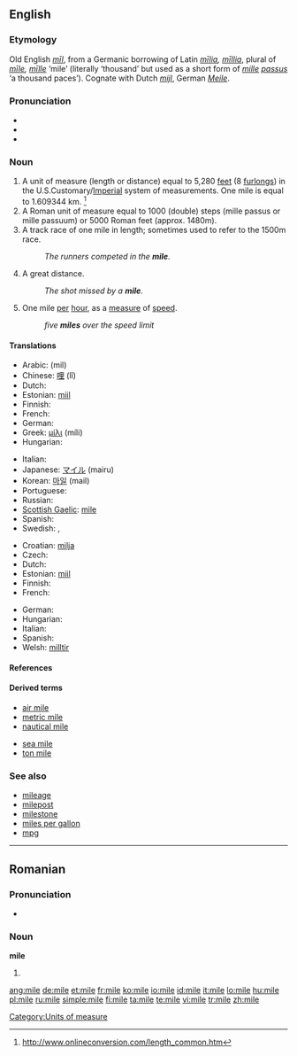 {{see|miłe}}
==English==
{{wikipedia}}

===Etymology===

Old English ''[[mil#Old English|mīl]]'', from a Germanic borrowing of Latin ''[[milia|mīlia]], [[millia|mīllia]]'', plural of ''[[mile#Latin|mīle]], [[mille|mīlle]]'' ‘mile’ (literally ‘thousand’ but used as a short form of ''[[mille]] [[passus]]'' ‘a thousand paces’).  Cognate with Dutch ''[[mijl]]'', German ''[[Meile]]''.

===Pronunciation===
* {{IPA|/maɪl/}}
* {{audio|en-us-mile.ogg|Audio (US)}}
* {{rhymes|aɪl}}

===Noun===
{{en-noun}}

# A unit of measure (length or distance) equal to 5,280 [[feet]] (8 [[furlong]]s) in the U.S.Customary/[[Imperial]] system of measurements. One mile is equal to 1.609344 km. <ref> http://www.onlineconversion.com/length_common.htm</ref>
# A Roman unit of measure equal to 1000 (double) steps (mille passus or mille passuum) or 5000 Roman feet (approx. 1480m).
# A track race of one mile in length; sometimes used to refer to the 1500m race.
#: ''The runners competed in the '''mile'''.''
# {{slang}} A great distance.
#: ''The shot missed by a '''mile'''.''
# {{informal}} One mile [[per]] [[hour]], as a [[measure]] of [[speed]].
#: ''five '''miles''' over the speed limit''

====Translations====
{{trans-top|1609.33 m, 1.6 km}}
* Arabic: {{Arab|[[ميل]]}} (mil) {{m}}
* Chinese: [[哩]] (lǐ)
* Dutch: {{t|nl|mijl|m}}
* Estonian: [[miil]]
* Finnish: {{t|fi|maili}}
* French: {{t|fr|mille|m}}
* German: {{t|de|Meile|f}}
* Greek: [[μίλι]] (míli) {{n}}
* Hungarian: {{t|hu|mérföld}}
{{trans-mid}}
* Italian: {{t|it|miglio|m}}
* Japanese: [[マイル]] (mairu)
* Korean: [[마일]] (mail)
* Portuguese: {{t|pt|milha|f}}
* Russian: {{t|ru|миля|tr=mílja|f}}
* [[Scottish Gaelic]]: [[mìle]] {{f}}
* Spanish: {{t|es|milla|f}}
* Swedish: {{t|sv|mil|c}}, {{t|sv|engelsk mil|c}}
{{trans-bottom}}

{{checktrans-top}}
* Croatian: [[milja]] {{f}}
* Czech: {{t|cs|míle|f}}
* Dutch: {{t|nl|mijl|m}}
* Estonian: [[miil]]
* Finnish: {{t|fi|maili}}
* French: {{t|fr|mile|m}}
{{trans-mid}}
* German: {{t|de|Meile|f}}
* Hungarian: {{t|hu|mérföld}}
* Italian: {{t|it|miglio|m}}
* Spanish: {{t|es|milla|f}}
* Welsh: [[milltir]]
{{trans-bottom}}

====References====
<References/>

====Derived terms====
{{rel-top|terms derived from mile}}
* [[air mile]]
* [[metric mile]]
* [[nautical mile]]
{{rel-mid}}
* [[sea mile]]
* [[ton mile]]
{{rel-bottom}}

===See also===
{{top}}
* [[mileage]]
* [[milepost]]
* [[milestone]]
* [[miles per gallon]]
* [[mpg]]
{{bottom}}

[[Category:Units of measure]]

----

==Romanian==

===Pronunciation===
* {{IPA|[ˈmile]|lang=ro}}

===Noun===
'''mile''' {{f|p}}

# {{plural of|milă|lang=Romanian}}

[[ang:mile]]
[[de:mile]]
[[et:mile]]
[[fr:mile]]
[[ko:mile]]
[[io:mile]]
[[id:mile]]
[[it:mile]]
[[lo:mile]]
[[hu:mile]]
[[pl:mile]]
[[ru:mile]]
[[simple:mile]]
[[fi:mile]]
[[ta:mile]]
[[te:mile]]
[[vi:mile]]
[[tr:mile]]
[[zh:mile]]